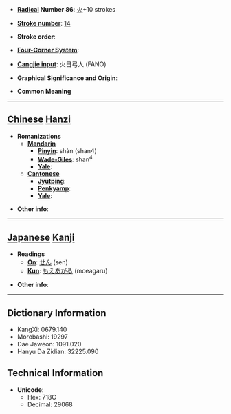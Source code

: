* '''[[Wiktionary:Chinese radical index| Radical]] Number 86''': [[Wiktionary:Chinese radical index 火|火]]+10 strokes

* '''[[Wiktionary:Chinese total strokes index|Stroke number]]''': [[Wiktionary:Chinese total strokes index 14|14]]

* '''Stroke order''': 

* '''[[Wiktionary:Chinese four corner index|Four-Corner System]]''': 

* '''[[Wiktionary:Chinese Cangjie index|Cangjie input]]''': 火日弓人 (FANO)

* '''Graphical Significance and Origin''': 

* '''Common Meaning'''

----

== [[Chinese]] [[Hanzi]] ==

* '''Romanizations'''
** '''[[Mandarin]]'''
*** '''[[Pinyin]]''': shàn (shan4)
*** '''[[Wade-Giles]]''': shan<sup>4</sup>
*** '''[[Yale]]''': 
** '''[[Cantonese]]'''
*** '''[[Jyutping]]''':
*** '''[[Penkyamp]]''': 
*** '''[[Yale]]''': 

* '''Other info''': 

----

== [[Japanese]] [[Kanji]] ==

* '''Readings'''
** '''[[On]]''': [[せん]] (sen)
** '''[[Kun]]''': [[もえあがる]] (moeagaru)

* '''Other info''':  

----

== Dictionary Information ==

* KangXi: 0679.140
* Morobashi: 19297
* Dae Jaweon: 1091.020
* Hanyu Da Zidian: 32225.090

== Technical Information ==

* '''Unicode''':
** Hex: 718C
** Decimal: 29068